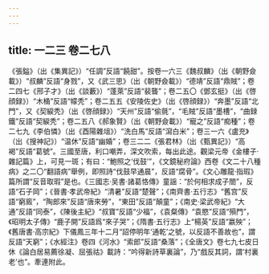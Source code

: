 ```yaml
---
---
---
```

title: 一二三 卷二七八
---




《張鎰》（出《集異記》）“任調”反語“饒甜”。按卷一六三《魏叔麟》（出《朝野僉載》）“叔麟”反語“身戮”，又《武三思》（出《朝野僉載》）“德靖”反語“鼎賊”；卷二四七《邢子才》（出《談藪》）“蓬萊”反語“裴聾”；卷二五〇《鄧玄挺》（出《啓顔録》）“木桶”反語“幪秃”；卷二五五《安陵佐史》（出《啓顔録》）“奔墨”反語“北門”，又《契綟秃》（出《啓顔録》）“天州”反語“偷氈”，“毛賊”反語“墨槽”，“曲録鐵”反語“契綟秃”；卷二五八《郝象賢》（出《朝野僉載》）“寵之”反語“痴種”；卷二七九《李伯憐》（出《酉陽雜俎》）“洗白馬”反語“瀉白米”；卷三一六《盧充》（出《搜神記》）“温休”反語“幽婚”；卷三二二《張君林》（出《甄異記》）“高褐”反語“葛號”。三國至唐，利口嘲弄，深文吹索，每出此途。觀梁元帝《金樓子·雜記篇》上，可見一斑；有曰：“鮑照之‘伐鼓’”，《文鏡秘府論》西卷《文二十八種病》之二〇“翻語病”舉例，即照詩“伐鼓早通晨”，反語“腐骨”。《文心雕龍·指瑕》篇所謂“反音取瑕”是也。《三國志·吴書·諸葛恪傳》童謡：“於何相求成子閤”，反語“石子岡”；《晉書·孝武帝紀》“清暑”反語“楚聲”；《南齊書·五行志》“舊宫”反語“窮廄”，“陶郎來”反語“唐來勞”，“東田”反語“顛童”；《南史·梁武帝紀》“大通”反語“同泰”，《陳後主紀》“叔寶”反語“少福”，《袁粲傳》“袁愍”反語“殞門”，《昭明太子傳》“鹿子開”反語爲“來子哭”；《隋書·五行志》上“楊英”反語“嬴殃”；《舊唐書·高宗紀》下儀鳳三年十二月“詔停明年‘通乾’之號，以反語不善故也”，謂反語“天窮”；《水經注》卷四《河水》“索郎”反語“桑落”；《全唐文》卷七九七皮日休《論白居易薦徐凝、屈張祜》載詩：“吟得新詩草裏論”，乃“戲反其詞，謂‘村裏老’也”。牽連附此。